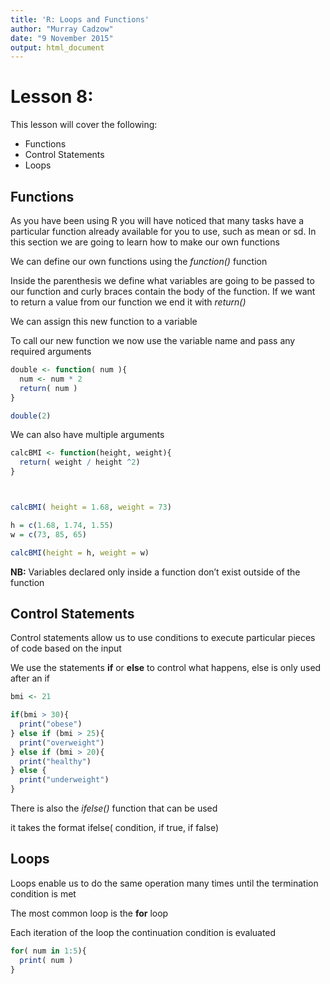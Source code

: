 ```yaml
---
title: 'R: Loops and Functions'
author: "Murray Cadzow"
date: "9 November 2015"
output: html_document
---
```


# Lesson 8:

This lesson will cover the following:

- Functions
- Control Statements
- Loops

## Functions

As you have been using R you will have noticed that many tasks have a particular function already available for you to use, such as mean or sd. In this section we are going to learn how to make our own functions


We can define our own functions using the *function()* function

Inside the parenthesis we define what variables are going to be passed to our function and curly braces contain the body of the function. If we want to return a value from our function we end it with  *return()*

We can assign this new function to a variable

To call our new function we now use the variable name and pass any required arguments

```r
double <- function( num ){
  num <- num * 2
  return( num )
}

double(2)
```
We can also have multiple arguments

```r
calcBMI <- function(height, weight){
  return( weight / height ^2)
}



calcBMI( height = 1.68, weight = 73)

h = c(1.68, 1.74, 1.55)
w = c(73, 85, 65)

calcBMI(height = h, weight = w)
```

**NB:** Variables declared only inside a function don't exist outside of the function

## Control Statements

Control statements allow us to use conditions to execute particular pieces of code based on the input

We use the statements **if** or **else** to control what happens, else is only used after an if


```r
bmi <- 21

if(bmi > 30){
  print("obese")
} else if (bmi > 25){
  print("overweight")
} else if (bmi > 20){
  print("healthy")
} else {
  print("underweight")
}


```

There is also the *ifelse()* function that can be used

it takes the format ifelse( condition, if true, if false)

## Loops

Loops enable us to do the same operation many times until the termination condition is met

The most common loop is the **for** loop

Each iteration of the loop the continuation condition is evaluated 

```r
for( num in 1:5){
  print( num )
}

```
